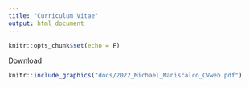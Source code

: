 ```yaml
---
title: "Curriculum Vitae"
output: html_document
---
```


```r
knitr::opts_chunk$set(echo = F)
```

[Download](docs/2022_Michael_Maniscalco_CVweb.pdf)

```r
knitr::include_graphics("docs/2022_Michael_Maniscalco_CVweb.pdf")
```
